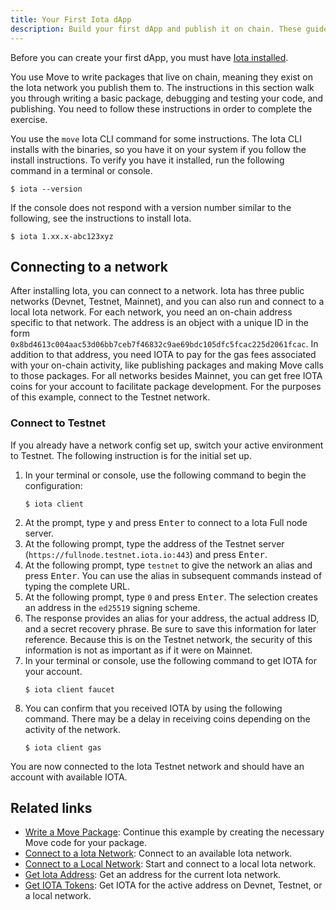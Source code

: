 ```yaml
---
title: Your First Iota dApp
description: Build your first dApp and publish it on chain. These guides demonstrate the basics you need to know to start your development journey on Iota.
---
```


Before you can create your first dApp, you must have [Iota installed](./getting-started/iota-install.mdx).

You use Move to write packages that live on chain, meaning they exist on the Iota network you publish them to. The instructions in this section walk you through writing a basic package, debugging and testing your code, and publishing. You need to follow these instructions in order to complete the exercise.

You use the `move` Iota CLI command for some instructions. The Iota CLI installs with the binaries, so you have it on your system if you follow the install instructions. To verify you have it installed, run the following command in a terminal or console.

```shell
$ iota --version
```

If the console does not respond with a version number similar to the following, see the instructions to install Iota.

```shell
$ iota 1.xx.x-abc123xyz
```

## Connecting to a network

After installing Iota, you can connect to a network. Iota has three public networks (Devnet, Testnet, Mainnet), and you can also run and connect to a local Iota network. For each network, you need an on-chain address specific to that network. The address is an object with a unique ID in the form `0x8bd4613c004aac53d06bb7ceb7f46832c9ae69bdc105dfc5fcac225d2061fcac`. In addition to that address, you need IOTA to pay for the gas fees associated with your on-chain activity, like publishing packages and making Move calls to those packages. For all networks besides Mainnet, you can get free IOTA coins for your account to facilitate package development. For the purposes of this example, connect to the Testnet network.

### Connect to Testnet

If you already have a network config set up, switch your active environment to Testnet. The following instruction is for the initial set up. 

1. In your terminal or console, use the following command to begin the configuration:
    ```shell
    $ iota client
    ```
1. At the prompt, type <kbd>y</kbd> and press <kbd>Enter</kbd> to connect to a Iota Full node server.
1. At the following prompt, type the address of the Testnet server (`https://fullnode.testnet.iota.io:443`) and press <kbd>Enter</kbd>.
1. At the following prompt, type `testnet` to give the network an alias and press <kbd>Enter</kbd>. You can use the alias in subsequent commands instead of typing the complete URL.
1. At the following prompt, type `0` and press <kbd>Enter</kbd>. The selection creates an address in the `ed25519` signing scheme.
1. The response provides an alias for your address, the actual address ID, and a secret recovery phrase. Be sure to save this information for later reference. Because this is on the Testnet network, the security of this information is not as important as if it were on Mainnet.
1. In your terminal or console, use the following command to get IOTA for your account.
    ```shell
    $ iota client faucet
    ```
1. You can confirm that you received IOTA by using the following command. There may be a delay in receiving coins depending on the activity of the network.
    ```shell
    $ iota client gas
    ```
You are now connected to the Iota Testnet network and should have an account with available IOTA.  


## Related links

- [Write a Move Package](./first-app/write-package.mdx): Continue this example by creating the necessary Move code for your package.
- [Connect to a Iota Network](./getting-started/connect.mdx): Connect to an available Iota network.
- [Connect to a Local Network](./getting-started/local-network.mdx): Start and connect to a local Iota network.
- [Get Iota Address](./getting-started/get-address.mdx): Get an address for the current Iota network.
- [Get IOTA Tokens](./getting-started/get-coins.mdx): Get IOTA for the active address on Devnet, Testnet, or a local network.
